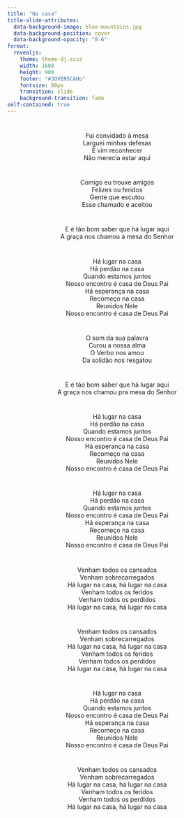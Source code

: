 ```yaml
---
title: "Na casa"
title-slide-attributes:
  data-background-image: blue-mountains.jpg
  data-background-position: cover
  data-background-opacity: "0.6"
format: 
  revealjs:
    theme: theme-dj.scss
    width: 1600
    height: 900
    footer: "#JOVENSCAHo"
    fontsize: 80px
    transition: slide
    background-transition: fade
self-contained: true
---
```


# {background-image="blue-mountains.jpg" background-opacity="0.40"}

<center>
Fui convidado à mesa <br>
Larguei minhas defesas <br>
E vim reconhecer <br>
Não merecia estar aqui <br>
</center>

# {background-image="blue-mountains.jpg" background-opacity="0.25"}

<center>
Comigo eu trouxe amigos <br>
Felizes ou feridos <br>
Gente que escutou <br>
Esse chamado e aceitou <br>
</center>

# {background-image="blue-mountains.jpg" background-opacity="0.25"}

<center>
E é tão bom saber que há lugar aqui <br>
A graça nos chamou à mesa do Senhor <br>
</center>

# {background-image="blue-mountains.jpg" background-opacity="0.25"}

<center>
Há lugar na casa <br>
Há perdão na casa <br>
Quando estamos juntos <br>
Nosso encontro é casa de Deus Pai <br>
Há esperança na casa <br>
Recomeço na casa <br>
Reunidos Nele <br>
Nosso encontro é casa de Deus Pai <br>
</center>

# {background-image="blue-mountains.jpg" background-opacity="0.25"}

<center>
O som da sua palavra <br>
Curou a nossa alma <br>
O Verbo nos amou <br>
Da solidão nos resgatou <br>
</center>

# {background-image="blue-mountains.jpg" background-opacity="0.25"}

<center>
E é tão bom saber que há lugar aqui <br>
A graça nos chamou pra mesa do Senhor <br>
</center>

# {background-image="blue-mountains.jpg" background-opacity="0.25"}

<center>
Há lugar na casa <br>
Há perdão na casa <br>
Quando estamos juntos <br>
Nosso encontro é casa de Deus Pai <br>
Há esperança na casa <br>
Recomeço na casa <br>
Reunidos Nele <br>
Nosso encontro é casa de Deus Pai <br>
</center>

# {background-image="blue-mountains.jpg" background-opacity="0.25"}

<center>
Há lugar na casa <br>
Há perdão na casa <br>
Quando estamos juntos <br>
Nosso encontro é casa de Deus Pai <br>
Há esperança na casa <br>
Recomeço na casa <br>
Reunidos Nele <br>
Nosso encontro é casa de Deus Pai <br>
</center>

# {background-image="blue-mountains.jpg" background-opacity="0.25"}

<center>
Venham todos os cansados <br>
Venham sobrecarregados <br>
Há lugar na casa, há lugar na casa <br>
Venham todos os feridos <br>
Venham todos os perdidos <br>
Há lugar na casa, há lugar na casa <br>
</center>

# {background-image="blue-mountains.jpg" background-opacity="0.25"}

<center>
Venham todos os cansados <br>
Venham sobrecarregados <br>
Há lugar na casa, há lugar na casa <br>
Venham todos os feridos <br>
Venham todos os perdidos <br>
Há lugar na casa, há lugar na casa <br>
</center>

# {background-image="blue-mountains.jpg" background-opacity="0.25"}

<center>
Há lugar na casa <br>
Há perdão na casa <br>
Quando estamos juntos <br>
Nosso encontro é casa de Deus Pai <br>
Há esperança na casa <br>
Recomeço na casa <br>
Reunidos Nele <br>
Nosso encontro é casa de Deus Pai <br>
</center>

# {background-image="blue-mountains.jpg" background-opacity="0.25"}

<center>
Venham todos os cansados <br>
Venham sobrecarregados <br>
Há lugar na casa, há lugar na casa <br>
Venham todos os feridos <br>
Venham todos os perdidos <br>
Há lugar na casa, há lugar na casa <br>
</center>